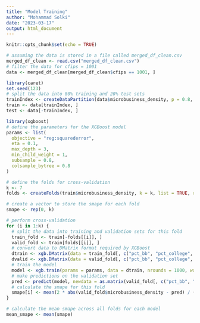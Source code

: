 ```yaml
---
title: "Model Training"
author: "Mohammad Solki"
date: "2023-03-17"
output: html_document
---
```


```r
knitr::opts_chunk$set(echo = TRUE)
```

```r
# assuming the data is stored in a file called merged_df_clean.csv
merged_df_clean <- read.csv("merged_df_clean.csv")
# filter the data for cfips = 1001
data <- merged_df_clean[merged_df_clean$cfips == 1001, ]

```


```r
library(caret)
set.seed(123)
# split the data into 80% training and 20% test sets
trainIndex <- createDataPartition(data$microbusiness_density, p = 0.8, list = FALSE)
train <- data[trainIndex, ]
test <- data[-trainIndex, ]

```

```r
library(xgboost)
# define the parameters for the XGBoost model
params <- list(
  objective = "reg:squarederror",
  eta = 0.1,
  max_depth = 3,
  min_child_weight = 1,
  subsample = 0.8,
  colsample_bytree = 0.8
)

# define the folds for cross-validation
k <- 7
folds <- createFolds(train$microbusiness_density, k = k, list = TRUE, returnTrain = FALSE)

# create a vector to store the smape for each fold
smape <- rep(0, k)

# perform cross-validation
for (i in 1:k) {
  # split the data into training and validation sets for this fold
  train_fold <- train[-folds[[i]], ]
  valid_fold <- train[folds[[i]], ]
  # convert data to DMatrix format required by XGBoost
  dtrain <- xgb.DMatrix(data = train_fold[, c("pct_bb", "pct_college", "active")], label = train_fold$microbusiness_density)
  dvalid <- xgb.DMatrix(data = valid_fold[, c("pct_bb", "pct_college", "active")], label = valid_fold$microbusiness_density)
  # train the model
  model <- xgb.train(params = params, data = dtrain, nrounds = 1000, watchlist = list(train = dtrain, valid = dvalid), verbose = FALSE)
  # make predictions on the validation set
  pred <- predict(model, newdata = as.matrix(valid_fold[, c("pct_bb", "pct_college", "active")]))
  # calculate the smape for this fold
  smape[i] <- mean(2 * abs(valid_fold$microbusiness_density - pred) / (valid_fold$microbusiness_density + pred)) * 100
}

# calculate the mean smape across all folds for each model
mean_smape <- mean(smape)

```

